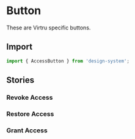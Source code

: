 
<Meta title='Base/Buttons/Access Buttons' component={AccessButton} />

# Button

These are Virtru specific buttons.

<!------------------------------------| IMPORT |---------------------------------------->

## Import

```jsx
import { AccessButton } from 'design-system';
```

<!------------------------------------| STORIES |--------------------------------------->

## Stories

### Revoke Access

<Canvas>
    <Story name='Revoke Access' args={{}}>
        <AccessButton type='revoke' />
    </Story>
</Canvas>

### Restore Access

<Canvas>
    <Story name='Restore Access' args={{}}>
        <AccessButton type='restore' />
    </Story>
</Canvas>

### Grant Access

<Canvas>
    <Story name='Grant Access' args={{}}>
        <AccessButton type='grant' />
    </Story>
</Canvas>
